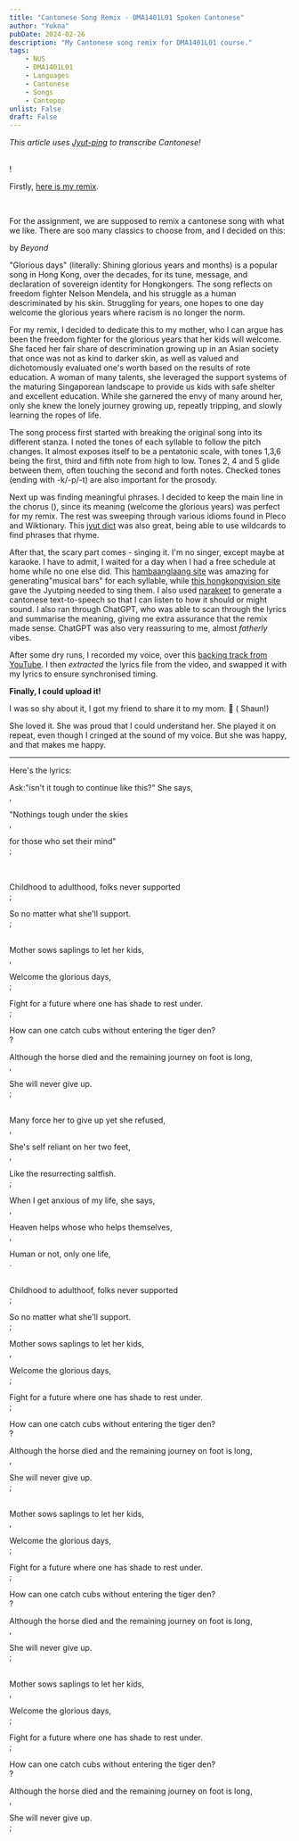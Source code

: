 ```yaml
---
title: "Cantonese Song Remix - DMA1401L01 Spoken Cantonese"
author: "Yukna"
pubDate: 2024-02-26
description: "My Cantonese song remix for DMA1401L01 course."
tags: 
    - NUS
    - DMA1401L01
    - Languages
    - Cantonese
    - Songs 
    - Cantopop
unlist: False
draft: False
---
```



*This article uses [Jyut-ping](https://en.wikipedia.org/wiki/Jyutping) to transcribe Cantonese!*

<br /><Furigana hanzi="你好" jyutping="nei5 hou2" />!

Firstly, [here is my remix](https://youtu.be/m2CqFGLIeMs?si=4avCqoyLSvyLV4mA).

<br /><YouTube id="https://youtu.be/m2CqFGLIeMs?si=4avCqoyLSvyLV4mA" />

For the assignment, we are supposed to remix a cantonese song with what we like. There are soo many classics to choose from, and I decided on this:

**<Furigana hanzi="光輝歲月" jyutping="gwong1 fai1 seoi3 jyut6" />** by _Beyond_

"Glorious days" (literally: Shining glorious years and months) is a popular song in Hong Kong, over the decades, for its tune, message, and declaration of sovereign identity for Hongkongers. The song reflects on freedom fighter Nelson Mendela, and his struggle as a human descriminated by his skin. Struggling for years, one hopes to one day welcome the glorious years where racism is no longer the norm. 

For my remix, I decided to dedicate this to my mother, who I can argue has been the freedom fighter for the glorious years that her kids will welcome. She faced her fair share of descrimination growing up in an Asian society that once was not as kind to darker skin, as well as valued and dichotomously evaluated one's worth based on the results of rote education. A woman of many talents, she leveraged the support systems of the maturing Singaporean landscape to provide us kids with safe shelter and excellent education. While she garnered the envy of many around her, only she knew the lonely journey growing up, repeatly tripping, and slowly learning the ropes of life. 

The song process first started with breaking the original song into its different stanza. I noted the tones of each syllable to follow the pitch changes. It almost exposes itself to be a pentatonic scale, with tones 1,3,6 being the first, third and fifth note from high to low. Tones 2, 4 and 5 glide between them, often touching the second and forth notes. Checked tones (ending with -k/-p/-t) are also important for the prosody. 

Next up was finding meaningful phrases. I decided to keep the main line in the chorus (<Furigana hanzi="迎接光輝歲月" jyutping="jing4 zip3 gwong1 fai1 seoi3 jyut6" />), since its meaning (welcome the glorious years) was perfect for my remix. The rest was sweeping through various idioms found in Pleco and Wiktionary. This [jyut dict](https://github.com/aaronhktan/jyut-dict/) was also great, being able to use wildcards to find phrases that rhyme. 

After that, the scary part comes - singing it. I'm no singer, except maybe at karaoke. I have to admit, I waited for a day when I had a free schedule at home while no one else did. This [hambaanglaang site](http://test.hambaanglaang.hk/) was amazing for generating"musical bars" for each syllable, while [this hongkongvision site](https://hongkongvision.com/tool/cc_py_conv_en) gave the Jyutping needed to sing them. I also used [narakeet](https://www.narakeet.com/app/text-to-audio) to generate a cantonese text-to-speech so that I can listen to how it should or might sound. I also ran through ChatGPT, who was able to scan through the lyrics and summarise the meaning, giving me extra assurance that the remix made sense. ChatGPT was also very reassuring to me, almost _fatherly_ vibes. 

After some dry runs, I recorded my voice, over this [backing track from YouTube](https://www.youtube.com/watch?v=yg4rXIKkAt8). I then _extracted_ the lyrics file from the video, and swapped it with my lyrics to ensure synchronised timing. 

**Finally, I could upload it!**

I was so shy about it, I got my friend to share it to my mom. 🤭 (<Furigana hanzi="唔該晒" jyutping="m4 goi1 saai3" /> Shaun!) 

She loved it. She was proud that I could understand her. She played it on repeat, even though I cringed at the sound of my voice. But she was happy, and that makes me happy. 

---

Here's the lyrics:

Ask:"isn't it tough to continue like this?" She says, 
<br /><Furigana hanzi="問繼續噉唔難咩佢講" jyutping="man6 gai3 zuk6 gam2 m4 naan4 me1 keoi5 gong2" />, 

"Nothings tough under the skies
<br /><Furigana hanzi="天下無難事" jyutping="tin1 haa6 mou4 naan4 si6" />, 

for those who set their mind" 
<br /><Furigana hanzi="只怕有心人" jyutping="zi2 paa3 jau5 sam1 jan4" />;

<br />
<br />
Childhood to adulthood, folks never supported
<br /><Furigana hanzi="從小到大人哋未支持" jyutping="cung4 siu2 dou3 daai6 jan4 dei6 mei6 zi1 ci4" />;

So no matter what she'll support. 
<br /><Furigana hanzi="所以無論點佢會支援" jyutping="so2 ji5 mou4 leon6 dim2 keoi5 wui5 zi1 wun4" />;
<br />
<br />

Mother sows saplings to let her kids, 
<br /><Furigana hanzi="媽媽栽樹讓仔女可以" jyutping="maa4 maa1 zoi1 syu6 joeng6 zai2 neoi2 ho2 ji5" />,

Welcome the glorious days, 
<br /><Furigana hanzi="迎接光辉岁月" jyutping="jing4 zip3 gwong1 fai1 seoi3 jyut6" />;

Fight for a future where one has shade to rest under. 
<br /><Furigana hanzi="爭第日後人乘涼" jyutping="zaang1 dai6 jat6 hau6 jan4 sing4 loeng4" />;

How can one catch cubs without entering the tiger den? 
<br /><Furigana hanzi="不入虎穴焉得虎子吖" jyutping="bat1 jap6 fu2 jyut6 jin4 dak1 fu2 zi2 aa1" />?

Although the horse died and the remaining journey on foot is long, 
<br /><Furigana hanzi="雖然馬死落地行" jyutping="seoi1 jin4 maa5 sei2 lok6 dei6 haang4" />,

She will never give up. 
<br /><Furigana hanzi="但佢再接再厲" jyutping="daan6 keoi5 zoi3 zip3 zoi3 lai6" />;
<br />
<br />

Many force her to give up yet she refused, 
<br /><Furigana hanzi="人哋逼佢放棄佢拒絕" jyutping="jan4 dei6 bik1 keoi5 fong3 hei3 keoi5 keoi5 zyut6" />,

She's self reliant on her two feet,
<br /><Furigana hanzi="佢自立自強" jyutping="keoi5 zi6 laap6 zi6 koeng4" />,

Like the resurrecting saltfish. 
<br /><Furigana hanzi="類似鹹魚翻生" jyutping="leoi6 ci5 haam4 jyu2 faan1 saang1" />;

When I get anxious of my life, she says, 
<br /><Furigana hanzi="當我對命仔緊張佢說" jyutping="dong1 ngo5 deoi3 meng6 zai2 gan2 zoeng1 keoi5 syut3" />,

Heaven helps whose who helps themselves, 
<br /><Furigana hanzi="天助自助者" jyutping="tin1 zo6 zi6 zo6 ze2" />,

Human or not, only one life, 
<br /><Furigana hanzi="人一世物一世" jyutping="jan4 jat1 sai3 mat6 jat1 sai3" />.
<br />
<br />

Childhood to adulthoof, folks never supported
<br /><Furigana hanzi="從小到大人哋未支持" jyutping="cung4 siu2 dou3 daai6 jan4 dei6 mei6 zi1 ci4" />;

So no matter what she'll support. 
<br /><Furigana hanzi="所以無論點佢會支援" jyutping="so2 ji5 mou4 leon6 dim2 keoi5 wui5 zi1 wun4" />;

Mother sows saplings to let her kids, 
<br /><Furigana hanzi="媽媽栽樹讓仔女可以" jyutping="maa4 maa1 zoi1 syu6 joeng6 zai2 neoi2 ho2 ji5" />,

Welcome the glorious days, 
<br /><Furigana hanzi="迎接光辉岁月" jyutping="jing4 zip3 gwong1 fai1 seoi3 jyut6" />;

Fight for a future where one has shade to rest under. 
<br /><Furigana hanzi="爭第日後人乘涼" jyutping="zaang1 dai6 jat6 hau6 jan4 sing4 loeng4" />;

How can one catch cubs without entering the tiger den? 
<br /><Furigana hanzi="不入虎穴焉得虎子吖" jyutping="bat1 jap6 fu2 jyut6 jin4 dak1 fu2 zi2 aa1" />?

Although the horse died and the remaining journey on foot is long, 
<br /><Furigana hanzi="雖然馬死落地行" jyutping="seoi1 jin4 maa5 sei2 lok6 dei6 haang4" />,

She will never give up. 
<br /><Furigana hanzi="但佢再接再厲" jyutping="daan6 keoi5 zoi3 zip3 zoi3 lai6" />;
<br />
<br />

Mother sows saplings to let her kids, 
<br /><Furigana hanzi="媽媽栽樹讓仔女可以" jyutping="maa4 maa1 zoi1 syu6 joeng6 zai2 neoi2 ho2 ji5" />,

Welcome the glorious days, 
<br /><Furigana hanzi="迎接光辉岁月" jyutping="jing4 zip3 gwong1 fai1 seoi3 jyut6" />;

Fight for a future where one has shade to rest under. 
<br /><Furigana hanzi="爭第日後人乘涼" jyutping="zaang1 dai6 jat6 hau6 jan4 sing4 loeng4" />;

How can one catch cubs without entering the tiger den? 
<br /><Furigana hanzi="不入虎穴焉得虎子吖" jyutping="bat1 jap6 fu2 jyut6 jin4 dak1 fu2 zi2 aa1" />?

Although the horse died and the remaining journey on foot is long, 
<br /><Furigana hanzi="雖然馬死落地行" jyutping="seoi1 jin4 maa5 sei2 lok6 dei6 haang4" />,

She will never give up. 
<br /><Furigana hanzi="但佢再接再厲" jyutping="daan6 keoi5 zoi3 zip3 zoi3 lai6" />;
<br />
<br />

Mother sows saplings to let her kids, 
<br /><Furigana hanzi="媽媽栽樹讓仔女可以" jyutping="maa4 maa1 zoi1 syu6 joeng6 zai2 neoi2 ho2 ji5" />,

Welcome the glorious days, 
<br /><Furigana hanzi="迎接光辉岁月" jyutping="jing4 zip3 gwong1 fai1 seoi3 jyut6" />;

Fight for a future where one has shade to rest under. 
<br /><Furigana hanzi="爭第日後人乘涼" jyutping="zaang1 dai6 jat6 hau6 jan4 sing4 loeng4" />;

How can one catch cubs without entering the tiger den? 
<br /><Furigana hanzi="不入虎穴焉得虎子吖" jyutping="bat1 jap6 fu2 jyut6 jin4 dak1 fu2 zi2 aa1" />?

Although the horse died and the remaining journey on foot is long, 
<br /><Furigana hanzi="雖然馬死落地行" jyutping="seoi1 jin4 maa5 sei2 lok6 dei6 haang4" />,

She will never give up. 
<br /><Furigana hanzi="但佢再接再厲" jyutping="daan6 keoi5 zoi3 zip3 zoi3 lai6" />;
